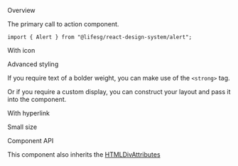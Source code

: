 
<Meta of={AlertStories} />

<Title>Alert</Title>

<Secondary>Overview</Secondary>

The primary call to action component.

```tsx
import { Alert } from "@lifesg/react-design-system/alert";
```

<Canvas of={AlertStories.Default} />

<Heading3>With icon</Heading3>

<Canvas of={AlertStories.WithIcon} />

<Heading3>Advanced styling</Heading3>

If you require text of a bolder weight, you can make use of the `<strong>` tag.

<Canvas of={AlertStories.WithBoldText} />

Or if you require a custom display, you can construct your layout and pass it into the component.

<Canvas of={AlertStories.WithCustomDisplay} />

<Heading3>With hyperlink</Heading3>

<Canvas of={AlertStories.WithHyperlink} />

<Heading3>Small size</Heading3>

<Canvas of={AlertStories.SmallSize} />

<Secondary>Component API</Secondary>

This component also inherits the [HTMLDivAttributes](https://developer.mozilla.org/en-US/docs/Web/API/HTMLDivElement)

<PropsTable />
